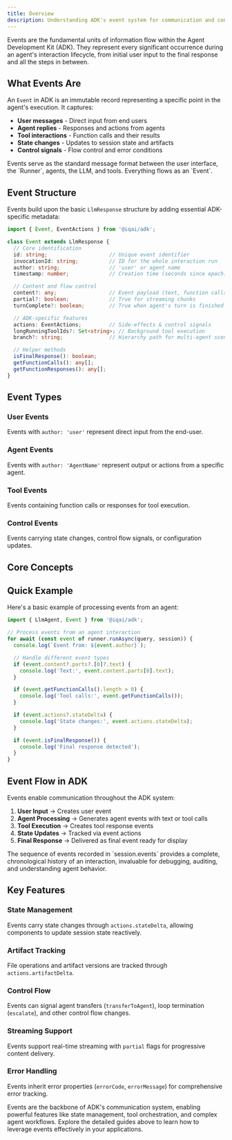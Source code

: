```yaml
---
title: Overview
description: Understanding ADK's event system for communication and control flow between components
---
```



Events are the fundamental units of information flow within the Agent Development Kit (ADK). They represent every significant occurrence during an agent's interaction lifecycle, from initial user input to the final response and all the steps in between.

## What Events Are

An `Event` in ADK is an immutable record representing a specific point in the agent's execution. It captures:

- **User messages** - Direct input from end users
- **Agent replies** - Responses and actions from agents
- **Tool interactions** - Function calls and their results
- **State changes** - Updates to session state and artifacts
- **Control signals** - Flow control and error conditions

<Callout type="info">
Events serve as the standard message format between the user interface, the `Runner`, agents, the LLM, and tools. Everything flows as an `Event`.
</Callout>

## Event Structure

Events build upon the basic `LlmResponse` structure by adding essential ADK-specific metadata:

```typescript
import { Event, EventActions } from '@iqai/adk';

class Event extends LlmResponse {
  // Core identification
  id: string;                    // Unique event identifier
  invocationId: string;          // ID for the whole interaction run
  author: string;                // 'user' or agent name
  timestamp: number;             // Creation time (seconds since epoch)

  // Content and flow control
  content?: any;                 // Event payload (text, function calls, etc.)
  partial?: boolean;             // True for streaming chunks
  turnComplete?: boolean;        // True when agent's turn is finished

  // ADK-specific features
  actions: EventActions;         // Side-effects & control signals
  longRunningToolIds?: Set<string>; // Background tool execution
  branch?: string;               // Hierarchy path for multi-agent scenarios

  // Helper methods
  isFinalResponse(): boolean;
  getFunctionCalls(): any[];
  getFunctionResponses(): any[];
}
```

## Event Types

### User Events
Events with `author: 'user'` represent direct input from the end-user.

### Agent Events
Events with `author: 'AgentName'` represent output or actions from a specific agent.

### Tool Events
Events containing function calls or responses for tool execution.

### Control Events
Events carrying state changes, control flow signals, or configuration updates.

## Core Concepts

<Cards>
  <Card
    title="Event Actions"
    description="Understanding state management, artifact tracking, and control flow signals"
    href="/docs/framework/events/event-actions"
  />
  <Card
    title="Working with Events"
    description="Practical patterns for processing and handling events in your applications"
    href="/docs/framework/events/working-with-events"
  />
  <Card
    title="Event Compaction"
    description="Automatically manage long session histories with LLM-generated summaries"
    href="/docs/framework/events/compaction"
  />
  <Card
    title="Event Streaming"
    description="Real-time event processing and streaming patterns for responsive UIs"
    href="/docs/framework/events/streaming"
  />
  <Card
    title="Event Patterns"
    description="Architectural patterns and best practices for event-driven applications"
    href="/docs/framework/events/patterns"
  />
</Cards>

## Quick Example

Here's a basic example of processing events from an agent:

```typescript
import { LlmAgent, Event } from '@iqai/adk';

// Process events from an agent interaction
for await (const event of runner.runAsync(query, session)) {
  console.log(`Event from: ${event.author}`);

  // Handle different event types
  if (event.content?.parts?.[0]?.text) {
    console.log('Text:', event.content.parts[0].text);
  }

  if (event.getFunctionCalls().length > 0) {
    console.log('Tool calls:', event.getFunctionCalls());
  }

  if (event.actions?.stateDelta) {
    console.log('State changes:', event.actions.stateDelta);
  }

  if (event.isFinalResponse()) {
    console.log('Final response detected');
  }
}
```

## Event Flow in ADK

Events enable communication throughout the ADK system:

1. **User Input** → Creates user event
2. **Agent Processing** → Generates agent events with text or tool calls
3. **Tool Execution** → Creates tool response events
4. **State Updates** → Tracked via event actions
5. **Final Response** → Delivered as final event ready for display

<Callout type="info">
The sequence of events recorded in `session.events` provides a complete, chronological history of an interaction, invaluable for debugging, auditing, and understanding agent behavior.
</Callout>

## Key Features

### State Management
Events carry state changes through `actions.stateDelta`, allowing components to update session state reactively.

### Artifact Tracking
File operations and artifact versions are tracked through `actions.artifactDelta`.

### Control Flow
Events can signal agent transfers (`transferToAgent`), loop termination (`escalate`), and other control flow changes.

### Streaming Support
Events support real-time streaming with `partial` flags for progressive content delivery.

### Error Handling
Events inherit error properties (`errorCode`, `errorMessage`) for comprehensive error tracking.

Events are the backbone of ADK's communication system, enabling powerful features like state management, tool orchestration, and complex agent workflows. Explore the detailed guides above to learn how to leverage events effectively in your applications.